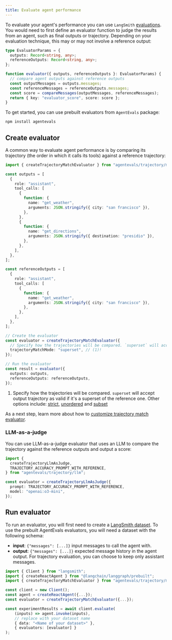 ```yaml
---
title: Evaluate agent performance
---
```



<AlphaCallout />

To evaluate your agent's performance you can use `LangSmith` [evaluations](https://docs.smith.langchain.com/evaluation). You would need to first define an evaluator function to judge the results from an agent, such as final outputs or trajectory. Depending on your evaluation technique, this may or may not involve a reference output:



```typescript
type EvaluatorParams = {
  outputs: Record<string, any>;
  referenceOutputs: Record<string, any>;
};

function evaluator({ outputs, referenceOutputs }: EvaluatorParams) {
  // compare agent outputs against reference outputs
  const outputMessages = outputs.messages;
  const referenceMessages = referenceOutputs.messages;
  const score = compareMessages(outputMessages, referenceMessages);
  return { key: "evaluator_score", score: score };
}
```


To get started, you can use prebuilt evaluators from `AgentEvals` package:



```bash
npm install agentevals
```


## Create evaluator

A common way to evaluate agent performance is by comparing its trajectory (the order in which it calls its tools) against a reference trajectory:



```typescript
import { createTrajectoryMatchEvaluator } from "agentevals/trajectory/match";

const outputs = [
  {
    role: "assistant",
    tool_calls: [
      {
        function: {
          name: "get_weather",
          arguments: JSON.stringify({ city: "san francisco" }),
        },
      },
      {
        function: {
          name: "get_directions",
          arguments: JSON.stringify({ destination: "presidio" }),
        },
      },
    ],
  },
];

const referenceOutputs = [
  {
    role: "assistant",
    tool_calls: [
      {
        function: {
          name: "get_weather",
          arguments: JSON.stringify({ city: "san francisco" }),
        },
      },
    ],
  },
];

// Create the evaluator
const evaluator = createTrajectoryMatchEvaluator({
  // Specify how the trajectories will be compared. `superset` will accept output trajectory as valid if it's a superset of the reference one. Other options include: strict, unordered and subset
  trajectoryMatchMode: "superset", // (1)!
});

// Run the evaluator
const result = evaluator({
  outputs: outputs,
  referenceOutputs: referenceOutputs,
});
```


1. Specify how the trajectories will be compared. `superset` will accept output trajectory as valid if it's a superset of the reference one. Other options include: [strict](https://github.com/langchain-ai/agentevals?tab=readme-ov-file#strict-match), [unordered](https://github.com/langchain-ai/agentevals?tab=readme-ov-file#unordered-match) and [subset](https://github.com/langchain-ai/agentevals?tab=readme-ov-file#subset-and-superset-match)

As a next step, learn more about how to [customize trajectory match evaluator](https://github.com/langchain-ai/agentevals?tab=readme-ov-file#agent-trajectory-match).

### LLM-as-a-judge

You can use LLM-as-a-judge evaluator that uses an LLM to compare the trajectory against the reference outputs and output a score:



```typescript
import {
  createTrajectoryLlmAsJudge,
  TRAJECTORY_ACCURACY_PROMPT_WITH_REFERENCE,
} from "agentevals/trajectory/llm";

const evaluator = createTrajectoryLlmAsJudge({
  prompt: TRAJECTORY_ACCURACY_PROMPT_WITH_REFERENCE,
  model: "openai:o3-mini",
});
```


## Run evaluator

To run an evaluator, you will first need to create a [LangSmith dataset](https://docs.smith.langchain.com/evaluation/concepts#datasets). To use the prebuilt AgentEvals evaluators, you will need a dataset with the following schema:

* **input**: `{"messages": [...]}` input messages to call the agent with.
* **output**: `{"messages": [...]}` expected message history in the agent output. For trajectory evaluation, you can choose to keep only assistant messages.



```typescript
import { Client } from "langsmith";
import { createReactAgent } from "@langchain/langgraph/prebuilt";
import { createTrajectoryMatchEvaluator } from "agentevals/trajectory/match";

const client = new Client();
const agent = createReactAgent({...});
const evaluator = createTrajectoryMatchEvaluator({...});

const experimentResults = await client.evaluate(
    (inputs) => agent.invoke(inputs),
    // replace with your dataset name
    { data: "<Name of your dataset>" },
    { evaluators: [evaluator] }
);
```

